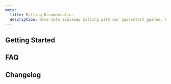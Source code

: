 ```yaml
---
meta:
  title: Billing Documentation
  description: Dive into Scaleway billing with our quickstart guides, how-tos and more.
---
```


<ProductHeader
   productName="Billing"
   productLogo="accountBilling"
   description="Billing management features provide a comprehensive overview of our billing features that help you monitor and understand your Scaleway cloud expenditure, pay your invoice, and effectively manage your budget."
   url="/billing/quickstart"
   label="Billing Quickstart"
/>

## Getting Started

<Grid>
    <SummaryCard
        title="Quickstart"
        icon="rocket"
        description="Learn how to add and manage your billing information in a few steps."
        label="View Quickstart"
        url="/billing/quickstart"
    />
    <SummaryCard
        title="Concepts"
        icon="info"
        description="Core concepts that give you a better understanding of Scaleway billing."
        label="View Concepts"
        url="/billing/concepts"
    />
    <SummaryCard
        title="How-tos"
        icon="help-circle-outline"
        description="Check our guides to add and manage billing information"
        label="View How-tos"
        url="/billing/how-to/"
    />

</Grid>

## FAQ

<Grid>
    <Card
        title="How am I billed for Scaleway services?"
        url="/billing/faq/#how-am-i-billed-for-scaleway-services"
        label="Read more"
    />
    <Card
        title="When are invoices issued?"
        url="/billing/faq/#when-are-invoices-issued"
        label="Read more"
    />
    <Card
        title="Which payment methods does Scaleway accept?"
        url="/billing/faq/#which-payment-methods-does-scaleway-accept"
        label="Read more"
    />
    <Card
        title="How can I pay my invoice?"
        url="/billing/faq/#how-can-i-pay-my-invoice"
        label="Read more"
    />
</Grid>

<ClickableBanner
    productLogo="cli"
    title="Billing API"
    description="Learn how to manage your Scaleway billing through the API."
    url="https://www.scaleway.com/en/developers/api/billing/"
    label="Go to billing API"
/>

## Changelog

<ChangelogList
    productName="billing"
    numberOfChanges={3}
/>
